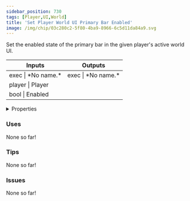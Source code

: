 ```yaml
---
sidebar_position: 730
tags: [Player,UI,World]
title: 'Set Player World UI Primary Bar Enabled'
image: /img/chip/03c280c2-5f80-4ba9-8966-6c5d11da84a9.svg
---
```


Set the enabled state of the primary bar in the given player's active world UI.



<IChip uuid="03c280c2-5f80-4ba9-8966-6c5d11da84a9"/>

<table><thead><tr><th>Inputs</th><th>Outputs</th></tr></thead><tbody><tr><td>exec | *No name.*</td><td>exec | *No name.*</td></tr><tr><td>player | Player</td><td /></tr><tr><td>bool | Enabled</td><td /></tr></tbody></table>

<details>
  <summary>Properties</summary>
  <div>
    <div>
    <table>
      <tbody>
        <tr>
          <td>Is beta required?</td>
          <td>No</td>
        </tr>
        <tr>
          <td>Is chip a trolling risk?</td>
          <td>No</td>
        </tr>
        <tr>
          <td>Is chip a role assignment risk?</td>
          <td>No</td>
        </tr>
        <tr>
          <td>Chip UUID</td>
          <td>03c280c2-5f80-4ba9-8966-6c5d11da84a9</td>
        </tr>
        <tr>
          <td>Room availability</td>
          <td>Available everywhere</td>
        </tr>
      </tbody>
    </table>
    </div>
  </div>
</details>

### Uses

None so far!

### Tips

None so far!

### Issues

None so far!